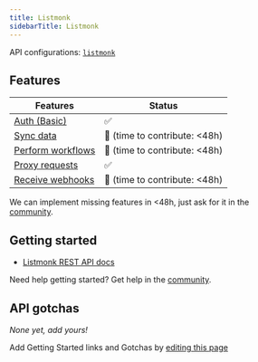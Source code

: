 ```yaml
---
title: Listmonk
sidebarTitle: Listmonk
---
```


API configurations: [`listmonk`](https://nango.dev/providers.yaml)

## Features

| Features                                                             | Status                           |
| -------------------------------------------------------------------- | -------------------------------- |
| [Auth (Basic)](/guides/getting-started/authorize-an-api-from-your-app)                   | ✅                               |
| [Sync data](/guides/getting-started/read-from-an-api)                 | 🚫 (time to contribute: &lt;48h) |
| [Perform workflows](/guides/getting-started/write-to-an-api) | 🚫 (time to contribute: &lt;48h) |
| [Proxy requests](/guides/proxy-requests-to-an-api)         | ✅                               |
| [Receive webhooks](/guides/receive-webhooks-from-an-api)   | 🚫 (time to contribute: &lt;48h) |

<Tip>We can implement missing features in &lt;48h, just ask for it in the [community](https://nango.dev/slack).</Tip>

## Getting started

-   [Listmonk REST API docs](https://listmonk.app/docs/apis/apis/)

<Tip>Need help getting started? Get help in the [community](https://nango.dev/slack).</Tip>

## API gotchas

_None yet, add yours!_

<Note>Add Getting Started links and Gotchas by [editing this page](https://github.com/nangohq/nango/tree/master/docs-v2/integrations/all/listmonk.mdx)</Note>

